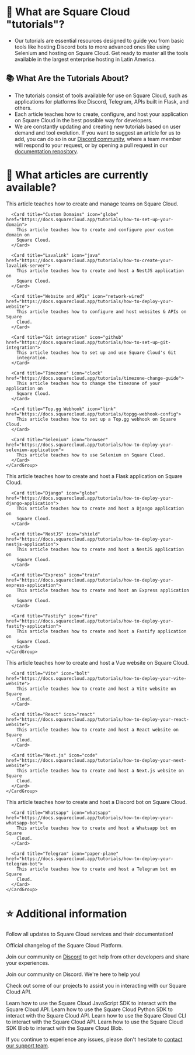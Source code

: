 # 🤔 What are Square Cloud "tutorials"?

* Our tutorials are essential resources designed to guide you from basic tools like hosting Discord bots to more advanced ones like using Selenium and hosting on Square Cloud. Get ready to master all the tools available in the largest enterprise hosting in Latin America.

## 📚 What Are the Tutorials About?

* The tutorials consist of tools available for use on Square Cloud, such as applications for platforms like Discord, Telegram, APIs built in Flask, and others.
* Each article teaches how to create, configure, and host your application on Square Cloud in the best possible way for developers.
* We are constantly updating and creating new tutorials based on user demand and tool evolution. If you want to suggest an article for us to add, you can do so in our [Discord community](https://discord.gg/squarecloud), where a team member will respond to your request, or by opening a pull request in our [documentation repository](https://github.com/squarecloudofc/docs).

# 📑 What articles are currently available?

<AccordionGroup>
  <Accordion title="Square Cloud" icon="square">
    <CardGroup cols={2}>
      <Card title="Managing teams" icon="users" href="https://docs.squarecloud.app/tutorials/managing-teams">
        This article teaches how to create and manage teams on Square Cloud.
      </Card>

      <Card title="Custom Domains" icon="globe" href="https://docs.squarecloud.app/tutorials/how-to-set-up-your-domain">
        This article teaches how to create and configure your custom domain on
        Square Cloud.
      </Card>

      <Card title="Lavalink" icon="java" href="https://docs.squarecloud.app/tutorials/how-to-create-your-lavalink-server">
        This article teaches how to create and host a NestJS application on
        Square Cloud.
      </Card>

      <Card title="Website and APIs" icon="network-wired" href="https://docs.squarecloud.app/tutorials/how-to-deploy-your-website">
        This article teaches how to configure and host websites & APIs on Square
        Cloud.
      </Card>

      <Card title="Git integration" icon="github" href="https://docs.squarecloud.app/tutorials/how-to-set-up-git-integration">
        This article teaches how to set up and use Square Cloud's Git
        integration.
      </Card>

      <Card title="Timezone" icon="clock" href="https://docs.squarecloud.app/tutorials/timezone-change-guide">
        This article teaches how to change the timezone of your application on
        Square Cloud.
      </Card>

      <Card title="Top.gg Webhook" icon="link" href="https://docs.squarecloud.app/tutorials/topgg-webhook-config">
        This article teaches how to set up a Top.gg webhook on Square Cloud.
      </Card>

      <Card title="Selenium" icon="browser" href="https://docs.squarecloud.app/tutorials/how-to-deploy-your-selenium-application">
        This article teaches how to use Selenium on Square Cloud.
      </Card>
    </CardGroup>
  </Accordion>

  <Accordion title="APIs" icon="gear">
    <CardGroup cols={2}>
      <Card title="Flask" icon="flask" href="https://docs.squarecloud.app/tutorials/how-to-deploy-your-flask-application">
        This article teaches how to create and host a Flask application on
        Square Cloud.
      </Card>

      <Card title="Django" icon="globe" href="https://docs.squarecloud.app/tutorials/how-to-deploy-your-django-application">
        This article teaches how to create and host a Django application on
        Square Cloud.
      </Card>

      <Card title="NestJS" icon="shield" href="https://docs.squarecloud.app/tutorials/how-to-deploy-your-nestjs-application">
        This article teaches how to create and host a NestJS application on
        Square Cloud.
      </Card>

      <Card title="Express" icon="train" href="https://docs.squarecloud.app/tutorials/how-to-deploy-your-express-application">
        This article teaches how to create and host an Express application on
        Square Cloud.
      </Card>

      <Card title="Fastify" icon="fire" href="https://docs.squarecloud.app/tutorials/how-to-deploy-your-fastify-application">
        This article teaches how to create and host a Fastify application on
        Square Cloud.
      </Card>
    </CardGroup>
  </Accordion>

  <Accordion title="Websites" icon="globe">
    <CardGroup cols={2}>
      <Card title="Vue" icon="vuejs" href="https://docs.squarecloud.app/tutorials/how-to-deploy-your-vue-website">
        This article teaches how to create and host a Vue website on Square
        Cloud.
      </Card>

      <Card title="Vite" icon="bolt" href="https://docs.squarecloud.app/tutorials/how-to-deploy-your-vite-website">
        This article teaches how to create and host a Vite website on Square
        Cloud.
      </Card>

      <Card title="React" icon="react" href="https://docs.squarecloud.app/tutorials/how-to-deploy-your-react-website">
        This article teaches how to create and host a React website on Square
        Cloud.
      </Card>

      <Card title="Next.js" icon="code" href="https://docs.squarecloud.app/tutorials/how-to-deploy-your-next-website">
        This article teaches how to create and host a Next.js website on Square
        Cloud.
      </Card>
    </CardGroup>
  </Accordion>

  <Accordion title="Bots" icon="robot">
    <CardGroup cols={2}>
      <Card title="Discord" icon="discord" href="https://docs.squarecloud.app/tutorials/how-to-deploy-your-discord-bot">
        This article teaches how to create and host a Discord bot on Square
        Cloud.
      </Card>

      <Card title="Whatsapp" icon="whatsapp" href="https://docs.squarecloud.app/tutorials/how-to-deploy-your-whatsapp-bot">
        This article teaches how to create and host a Whatsapp bot on Square
        Cloud.
      </Card>

      <Card title="Telegram" icon="paper-plane" href="https://docs.squarecloud.app/tutorials/how-to-deploy-your-telegram-bot">
        This article teaches how to create and host a Telegram bot on Square
        Cloud.
      </Card>
    </CardGroup>
  </Accordion>
</AccordionGroup>

# ⭐ Additional information

Follow all updates to Square Cloud services and their documentation!

<Card title="Changelog" icon="bell" href="https://changelog.squarecloud.app/">
  Official changelog of the Square Cloud Platform.
</Card>

Join our community on [Discord](https://discord.gg/squarecloud) to get help from other developers and share your experiences.

<Card title="Square Cloud Community" icon="discord" href="https://discord.gg/squarecloud">
  Join our community on Discord. We're here to help you!
</Card>

Check out some of our projects to assist you in interacting with our Square Cloud API.

<CardGroup cols={2}>
  <Card title="JavaScript SDK" icon="node-js" href="https://github.com/squarecloudofc/sdk-api-js">
    Learn how to use the Square Cloud JavaScript SDK to interact with the Square
    Cloud API.
  </Card>

  <Card title="Python SDK" icon="python" href="https://github.com/squarecloudofc/sdk-api-py">
    Learn how to use the Square Cloud Python SDK to interact with the Square
    Cloud API.
  </Card>

  <Card title="CLI" icon="terminal" href="https://github.com/squarecloudofc/cli">
    Learn how to use the Square Cloud CLI to interact with the Square Cloud API.
  </Card>

  <Card title="Blob SDK" icon="cloud" href="https://github.com/squarecloudofc/sdk-blob-js">
    Learn how to use the Square Cloud SDK Blob to interact with the Square Cloud
    Blob.
  </Card>
</CardGroup>

If you continue to experience any issues, please don't hesitate to [contact our support team](/company/support).
